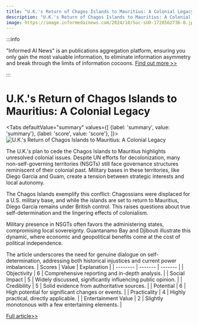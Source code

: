 ```yaml
---
title: "U.K.'s Return of Chagos Islands to Mauritius: A Colonial Legacy"
description: "U.K.'s Return of Chagos Islands to Mauritius: A Colonial Legacy"
image: https://image.informedainews.com/2024/10/Soc-sUO-1728562736-0.jpg
---
```



:::info

"Informed AI News" is an publications aggregation platform, ensuring you only gain the most valuable information, to eliminate information asymmetry and break through the limits of information cocoons.  [Find out more >>](/)

:::

# U.K.'s Return of Chagos Islands to Mauritius: A Colonial Legacy


<Tabs
	defaultValue="summary"
	values={[
	{label: 'summary', value: 'summary'},
	{label: 'score', value: 'score'},
]}>
<TabItem value="summary">
<img
  src="https://image.informedainews.com/2024/10/Soc-sUO-1728562736-0.jpg"
  alt="U.K.'s Return of Chagos Islands to Mauritius: A Colonial Legacy"
/>



The U.K.'s plan to cede the Chagos Islands to Mauritius highlights unresolved colonial issues. Despite UN efforts for decolonization, many non-self-governing territories (NSGTs) still face governance structures reminiscent of their colonial past. Military bases in these territories, like Diego Garcia and Guam, create a tension between strategic interests and local autonomy.

The Chagos Islands exemplify this conflict: Chagossians were displaced for a U.S. military base, and while the islands are set to return to Mauritius, Diego Garcia remains under British control. This raises questions about true self-determination and the lingering effects of colonialism.

Military presence in NSGTs often favors the administering states, compromising local sovereignty. Guantanamo Bay and Djibouti illustrate this dynamic, where economic and geopolitical benefits come at the cost of political independence.

The article underscores the need for genuine dialogue on self-determination, addressing both historical injustices and current power imbalances.
</TabItem>
<TabItem value="score">
	| Scores     | Value   | Explanation |
	| -------- | ------- | ------- |
	| Objectivity  | 6    | Comprehensive reporting and in-depth analysis.    |
	| Social Impact | 5     | Widely discussed, significantly influencing public opinion.    |
	| Credibility    | 5    | Solid evidence from authoritative sources.    |
	| Potential    | 6    | High potential for significant changes or events.    |
	| Practicality    | 4    | Highly practical, directly applicable.    |
	| Entertainment Value    | 2    | Slightly monotonous with a few entertaining elements.    |
</TabItem>
</Tabs>

[Full article>>](https://asia.nikkei.com/Opinion/Colonialist-past-hangs-over-U.K.-return-of-Chagos-Islands-to-Mauritius)
